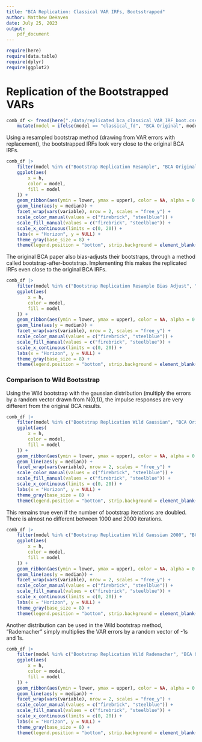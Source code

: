 ```yaml
---
title: "BCA Replication: Classical VAR IRFs, Bootsstrapped"
author: Matthew DeHaven
date: July 25, 2023
output: 
    pdf_document
---
```

```r
require(here)
require(data.table)
require(dplyr)
require(ggplot2)
```

# Replication of the Bootstrapped VARs

```r
comb_df <- fread(here("./data/replicated_bca_classical_VAR_IRF_boot.csv")) |>
    mutate(model = ifelse(model == "classical_fd", "BCA Original", model))
```

Using a resampled bootstrap method (drawing from VAR errors with replacement), the bootstrapped IRFs look very close to the original BCA IRFs.

```r
comb_df |>
    filter(model %in% c("Bootstrap Replication Resample", "BCA Original")) |>
    ggplot(aes(
        x = h,
        color = model,
        fill = model
    )) +
    geom_ribbon(aes(ymin = lower, ymax = upper), color = NA, alpha = 0.3) +
    geom_line(aes(y = median)) +
    facet_wrap(vars(variable), nrow = 2, scales = "free_y") +
    scale_color_manual(values = c("firebrick", "steelblue")) +
    scale_fill_manual(values = c("firebrick", "steelblue")) +
    scale_x_continuous(limits = c(0, 20)) +
    labs(x = "Horizon", y = NULL) +
    theme_gray(base_size = 8) +
    theme(legend.position = "bottom", strip.background = element_blank(), panel.grid.minor = element_blank())
```


The original BCA paper also bias-adjusts their bootstraps, through a method called bootstrap-after-bootstrap.
Implementing this makes the replicated IRFs even close to the original BCA IRFs.

```r
comb_df |>
    filter(model %in% c("Bootstrap Replication Resample Bias Adjust", "BCA Original")) |>
    ggplot(aes(
        x = h,
        color = model,
        fill = model
    )) +
    geom_ribbon(aes(ymin = lower, ymax = upper), color = NA, alpha = 0.3) +
    geom_line(aes(y = median)) +
    facet_wrap(vars(variable), nrow = 2, scales = "free_y") +
    scale_color_manual(values = c("firebrick", "steelblue")) +
    scale_fill_manual(values = c("firebrick", "steelblue")) +
    scale_x_continuous(limits = c(0, 20)) +
    labs(x = "Horizon", y = NULL) +
    theme_gray(base_size = 8) +
    theme(legend.position = "bottom", strip.background = element_blank(), panel.grid.minor = element_blank())
```

### Comparison to Wild Bootsstrap

Using the Wild bootstrap with the gaussian distribution (multiply the errors by a random vector drawn from N(0,1)), the impulse responses are very different from the original BCA results.

```r
comb_df |>
    filter(model %in% c("Bootstrap Replication Wild Gaussian", "BCA Original")) |>
    ggplot(aes(
        x = h,
        color = model,
        fill = model
    )) +
    geom_ribbon(aes(ymin = lower, ymax = upper), color = NA, alpha = 0.3) +
    geom_line(aes(y = median)) +
    facet_wrap(vars(variable), nrow = 2, scales = "free_y") +
    scale_color_manual(values = c("firebrick", "steelblue")) +
    scale_fill_manual(values = c("firebrick", "steelblue")) +
    scale_x_continuous(limits = c(0, 20)) +
    labs(x = "Horizon", y = NULL) +
    theme_gray(base_size = 8) +
    theme(legend.position = "bottom", strip.background = element_blank(), panel.grid.minor = element_blank())
```

This remains true even if the number of bootstrap iterations are doubled. 
There is almost no different between 1000 and 2000 iterations.

```r
comb_df |>
    filter(model %in% c("Bootstrap Replication Wild Gaussian 2000", "BCA Original")) |>
    ggplot(aes(
        x = h,
        color = model,
        fill = model
    )) +
    geom_ribbon(aes(ymin = lower, ymax = upper), color = NA, alpha = 0.3) +
    geom_line(aes(y = median)) +
    facet_wrap(vars(variable), nrow = 2, scales = "free_y") +
    scale_color_manual(values = c("firebrick", "steelblue")) +
    scale_fill_manual(values = c("firebrick", "steelblue")) +
    scale_x_continuous(limits = c(0, 20)) +
    labs(x = "Horizon", y = NULL) +
    theme_gray(base_size = 8) +
    theme(legend.position = "bottom", strip.background = element_blank(), panel.grid.minor = element_blank())
```

Another distribution can be used in the Wild bootstrap method, "Rademacher" simply multiplies the VAR errors by a random vector of -1s and 1s.

```r
comb_df |>
    filter(model %in% c("Bootstrap Replication Wild Rademacher", "BCA Original")) |>
    ggplot(aes(
        x = h,
        color = model,
        fill = model
    )) +
    geom_ribbon(aes(ymin = lower, ymax = upper), color = NA, alpha = 0.3) +
    geom_line(aes(y = median)) +
    facet_wrap(vars(variable), nrow = 2, scales = "free_y") +
    scale_color_manual(values = c("firebrick", "steelblue")) +
    scale_fill_manual(values = c("firebrick", "steelblue")) +
    scale_x_continuous(limits = c(0, 20)) +
    labs(x = "Horizon", y = NULL) +
    theme_gray(base_size = 8) +
    theme(legend.position = "bottom", strip.background = element_blank(), panel.grid.minor = element_blank())
```